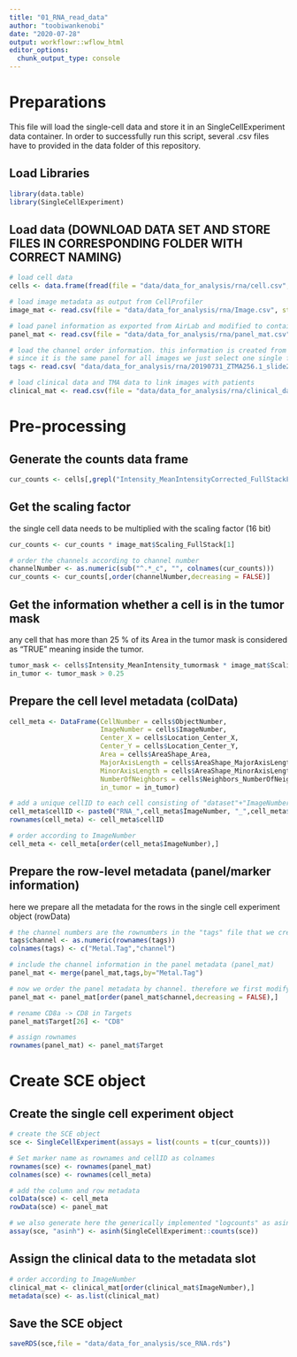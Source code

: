 ```yaml
---
title: "01_RNA_read_data"
author: "toobiwankenobi"
date: "2020-07-28"
output: workflowr::wflow_html
editor_options:
  chunk_output_type: console
---
```


# Preparations
This file will load the single-cell data and store it in an SingleCellExperiment data container. In order to successfully run this script, several .csv files have to provided in the data folder of this repository.

## Load Libraries

```r
library(data.table)
library(SingleCellExperiment)
```

## Load data (DOWNLOAD DATA SET AND STORE FILES IN CORRESPONDING FOLDER WITH CORRECT NAMING)

```r
# load cell data
cells <- data.frame(fread(file = "data/data_for_analysis/rna/cell.csv",stringsAsFactors = FALSE))

# load image metadata as output from CellProfiler
image_mat <- read.csv(file = "data/data_for_analysis/rna/Image.csv", stringsAsFactors = FALSE)

# load panel information as exported from AirLab and modified to contain ilastik and full columns and nicely written Target names.
panel_mat <- read.csv(file = "data/data_for_analysis/rna/panel_mat.csv", stringsAsFactors = FALSE )

# load the channel order information. this information is created from the jupyter notebook in the tiffs folder for every single tiff that is created. 
# since it is the same panel for all images we just select one single file. the order or the metals in this file is the actual channels order.
tags <- read.csv( "data/data_for_analysis/rna/20190731_ZTMA256.1_slide2_TH_s1_p14_r1_a1_ac_full.csv", header = FALSE)

# load clinical data and TMA data to link images with patients
clinical_mat <- read.csv(file = "data/data_for_analysis/rna/clinical_data_RNA.csv",stringsAsFactors = FALSE)
```

# Pre-processing

## Generate the counts data frame

```r
cur_counts <- cells[,grepl("Intensity_MeanIntensityCorrected_FullStackFiltered",colnames(cells))]
```

## Get the scaling factor
the single cell data needs to be multiplied with the scaling factor (16 bit)

```r
cur_counts <- cur_counts * image_mat$Scaling_FullStack[1]

# order the channels according to channel number
channelNumber <- as.numeric(sub("^.*_c", "", colnames(cur_counts)))
cur_counts <- cur_counts[,order(channelNumber,decreasing = FALSE)]
```

## Get the information whether a cell is in the tumor mask
any cell that has more than 25 % of its Area in the tumor mask is considered as "TRUE" meaning inside the tumor.

```r
tumor_mask <- cells$Intensity_MeanIntensity_tumormask * image_mat$Scaling_FullStack[1]
in_tumor <- tumor_mask > 0.25
```

## Prepare the cell level metadata (colData)

```r
cell_meta <- DataFrame(CellNumber = cells$ObjectNumber,
                       ImageNumber = cells$ImageNumber,
                       Center_X = cells$Location_Center_X,
                       Center_Y = cells$Location_Center_Y,
                       Area = cells$AreaShape_Area,
                       MajorAxisLength = cells$AreaShape_MajorAxisLength,
                       MinorAxisLength = cells$AreaShape_MinorAxisLength,
                       NumberOfNeighbors = cells$Neighbors_NumberOfNeighbors_8,
                       in_tumor = in_tumor)

# add a unique cellID to each cell consisting of "dataset"+"ImageNumber"+"ObjectNumber"
cell_meta$cellID <- paste0("RNA_",cell_meta$ImageNumber, "_",cell_meta$CellNumber)
rownames(cell_meta) <- cell_meta$cellID

# order according to ImageNumber
cell_meta <- cell_meta[order(cell_meta$ImageNumber),]
```

## Prepare the row-level metadata (panel/marker information)
here we prepare all the metadata for the rows in the single cell experiment object (rowData)

```r
# the channel numbers are the rownumbers in the "tags" file that we create above
tags$channel <- as.numeric(rownames(tags))
colnames(tags) <- c("Metal.Tag","channel")

# include the channel information in the panel metadata (panel_mat)
panel_mat <- merge(panel_mat,tags,by="Metal.Tag")

# now we order the panel metadata by channel. therefore we first modify the column names
panel_mat <- panel_mat[order(panel_mat$channel,decreasing = FALSE),]

# rename CD8a -> CD8 in Targets
panel_mat$Target[26] <- "CD8"

# assign rownames
rownames(panel_mat) <- panel_mat$Target
```

# Create SCE object

## Create the single cell experiment object

```r
# create the SCE object
sce <- SingleCellExperiment(assays = list(counts = t(cur_counts)))

# Set marker name as rownames and cellID as colnames
rownames(sce) <- rownames(panel_mat)
colnames(sce) <- rownames(cell_meta)

# add the column and row metadata
colData(sce) <- cell_meta
rowData(sce) <- panel_mat

# we also generate here the generically implemented "logcounts" as asinh transformed counts
assay(sce, "asinh") <- asinh(SingleCellExperiment::counts(sce))
```

## Assign the clinical data to the metadata slot

```r
# order according to ImageNumber
clinical_mat <- clinical_mat[order(clinical_mat$ImageNumber),]
metadata(sce) <- as.list(clinical_mat)
```

## Save the SCE object

```r
saveRDS(sce,file = "data/data_for_analysis/sce_RNA.rds")
```
